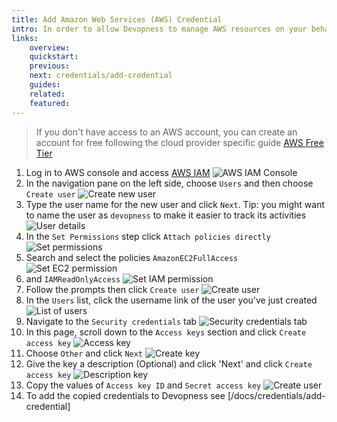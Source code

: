 ```yaml
---
title: Add Amazon Web Services (AWS) Credential
intro: In order to allow Devopness to manage AWS resources on your behalf, IAM user security credentials have to be provided.
links:
    overview:
    quickstart:
    previous:
    next: credentials/add-credential
    guides:
    related:
    featured:
---
```


> If you don't have access to an AWS account, you can create an account for free following the cloud provider specific guide [AWS Free Tier](https://aws.amazon.com/free/)

1. Log in to AWS console and access [AWS IAM](https://console.aws.amazon.com/iam/)
![AWS IAM Console](../assets/aws-credential-screenshots/step-3.png)
1. In the navigation pane on the left side, choose `Users` and then choose `Create user`
![Create new user](../assets/aws-credential-screenshots/step-4.png)
1. Type the user name for the new user and click `Next`. Tip: you might want to name the user as `devopness` to make it easier to track its activities
![User details](../assets/aws-credential-screenshots/step-5.png)
1. In the `Set Permissions` step click `Attach policies directly`
![Set permissions](../assets/aws-credential-screenshots/step-6.png)
1. Search and select the policies `AmazonEC2FullAccess`
![Set EC2 permission](../assets/aws-credential-screenshots/step-7.png)
1. and `IAMReadOnlyAccess`
![Set IAM permission](../assets/aws-credential-screenshots/step-8.png)
1. Follow the prompts then click `Create user`
![Create user](../assets/aws-credential-screenshots/step-9.png)
1. In the `Users` list, click the username link of the user you've just created
![List of users](../assets/aws-credential-screenshots/step-10.png)
1. Navigate to the `Security credentials` tab
![Security credentials tab](../assets/aws-credential-screenshots/step-11.png)
1. In this page, scroll down to the `Access keys` section and click `Create access key`
![Access key](../assets/aws-credential-screenshots/step-12.png)
1. Choose `Other` and click `Next`
![Create key](../assets/aws-credential-screenshots/step-13.png)
1. Give the key a description (Optional) and click 'Next' and click `Create access key`
![Description key](../assets/aws-credential-screenshots/step-14.png)
1. Copy the values of `Access key ID` and `Secret access key`
![Create user](../assets/aws-credential-screenshots/step-15.png)
1. To add the copied credentials to Devopness see [/docs/credentials/add-credential]
